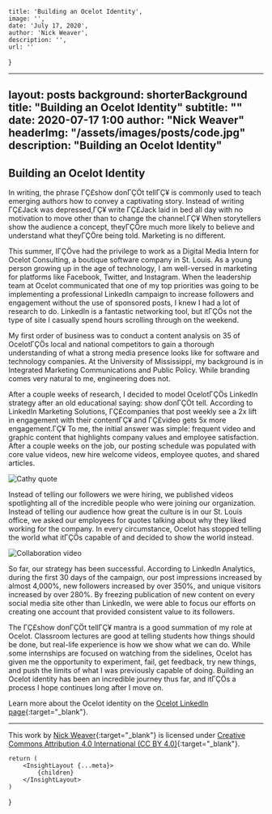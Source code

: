 
    title: 'Building an Ocelot Identity',
    image: '',
    date: 'July 17, 2020',
    author: 'Nick Weaver',
    description: '',
    url: ''
}

---
layout:      posts
background:  shorterBackground
title:       "Building an Ocelot Identity"
subtitle:    ""
date:        2020-07-17 1:00
author:      "Nick Weaver"
headerImg:  "/assets/images/posts/code.jpg"
description: "Building an Ocelot Identity"
---

## Building an Ocelot Identity

In writing, the phrase ΓÇ£show donΓÇÖt tellΓÇ¥ is commonly used to teach emerging authors how to convey a captivating story. Instead of writing ΓÇ£Jack was depressed,ΓÇ¥ write ΓÇ£Jack laid in bed all day with no motivation to move other than to change the channel.ΓÇ¥ When storytellers show the audience a concept, theyΓÇÖre much more likely to believe and understand what theyΓÇÖre being told. Marketing is no different.

This summer, IΓÇÖve had the privilege to work as a Digital Media Intern for Ocelot Consulting, a boutique software company in St. Louis. As a young person growing up in the age of technology, I am well-versed in marketing for platforms like Facebook, Twitter, and Instagram. When the leadership team at Ocelot communicated that one of my top priorities was going to be implementing a professional LinkedIn campaign to increase followers and engagement without the use of sponsored posts, I knew I had a lot of research to do. LinkedIn is a fantastic networking tool, but itΓÇÖs not the type of site I casually spend hours scrolling through on the weekend.

My first order of business was to conduct a content analysis on 35 of OcelotΓÇÖs local and national competitors to gain a thorough understanding of what a strong media presence looks like for software and technology companies. At the University of Mississippi, my background is in Integrated Marketing Communications and Public Policy. While branding comes very natural to me, engineering does not.

After a couple weeks of research, I decided to model OcelotΓÇÖs LinkedIn strategy after an old educational saying: show donΓÇÖt tell. According to LinkedIn Marketing Solutions, ΓÇ£companies that post weekly see a 2x lift in engagement with their contentΓÇ¥ and ΓÇ£video gets 5x more engagement.ΓÇ¥ To me, the initial answer was simple: frequent video and graphic content that highlights company values and employee satisfaction. After a couple weeks on the job, our posting schedule was populated with core value videos, new hire welcome videos, employee quotes, and shared articles.

![Cathy quote](/assets/images/posts/2020-07-17-ocelot-identity/cathy-quote.png)

Instead of telling our followers we were hiring, we published videos spotlighting all of the incredible people who were joining our organization. Instead of telling our audience how great the culture is in our St. Louis office, we asked our employees for quotes talking about why they liked working for the company. In every circumstance, Ocelot has stopped telling the world what itΓÇÖs capable of and decided to show the world instead.

![Collaboration video](/assets/images/posts/2020-07-17-ocelot-identity/collaboration-video.png)

So far, our strategy has been successful. According to LinkedIn Analytics, during the first 30 days of the campaign, our post impressions increased by almost 4,000%, new followers increased by over 350%, and unique visitors increased by over 280%. By freezing publication of new content on every social media site other than LinkedIn, we were able to focus our efforts on creating one account that provided consistent value to its followers.

The ΓÇ£show donΓÇÖt tellΓÇ¥ mantra is a good summation of my role at Ocelot. Classroom lectures are good at telling students how things should be done, but real-life experience is how we show what we can do. While some internships are focused on watching from the sidelines, Ocelot has given me the opportunity to experiment, fail, get feedback, try new things, and push the limits of what I was previously capable of doing. Building an Ocelot identity has been an incredible journey thus far, and itΓÇÖs a process I hope continues long after I move on.

Learn more about the Ocelot identity on the [Ocelot LinkedIn page](https://www.linkedin.com/company/ocelot-consulting-llc/){:target="_blank"}.

***

This work by [Nick Weaver](https://www.linkedin.com/in/weaverusa/){:target="_blank"} is licensed under [Creative Commons Attribution 4.0 International (CC BY 4.0)](https://creativecommons.org/licenses/by/4.0/){:target="_blank"}.

    return (
        <InsightLayout {...meta}>
            {children}
        </InsightLayout>
    )
}
